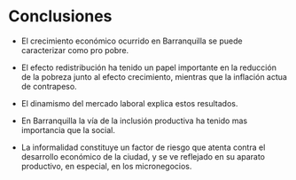 # Conclusiones

- El crecimiento económico ocurrido en Barranquilla se puede caracterizar como pro pobre.

- El efecto redistribución ha tenido un papel importante en la reducción de la pobreza junto al efecto crecimiento, mientras que la inflación actua de contrapeso.

- El dinamismo del mercado laboral explica estos resultados.

- En Barranquilla la vía de la inclusión productiva ha tenido mas importancia que la social.

- La informalidad constituye un factor de riesgo que atenta contra el desarrollo económico de la ciudad, y se ve reflejado en su aparato productivo, en especial, en los micronegocios.


